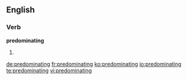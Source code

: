 ==English==

===Verb===
'''predominating'''

# {{present participle of|predominate}}

[[de:predominating]]
[[fr:predominating]]
[[ko:predominating]]
[[io:predominating]]
[[te:predominating]]
[[vi:predominating]]